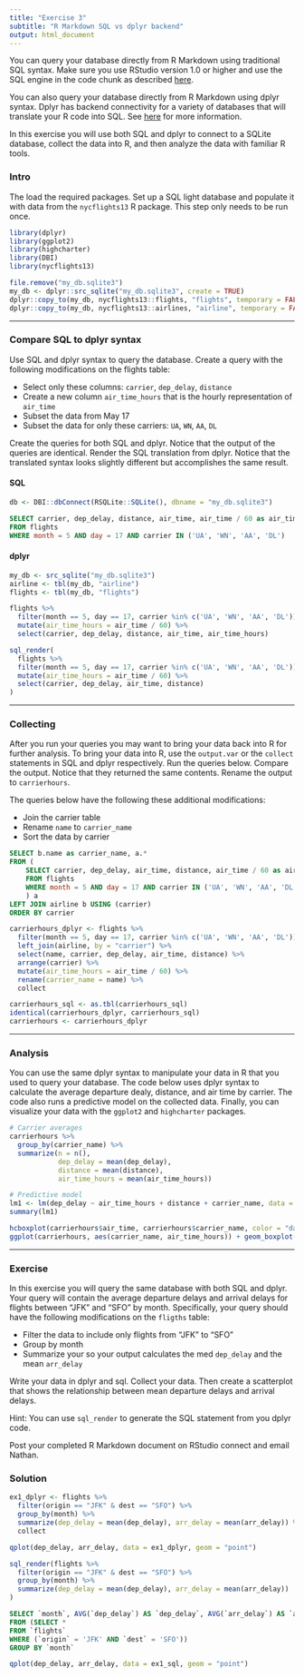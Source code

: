 ```yaml
---
title: "Exercise 3"
subtitle: "R Markdown SQL vs dplyr backend"
output: html_document
---
```


You can query your database directly from R Markdown using traditional SQL syntax. Make sure you use RStudio version 1.0 or higher and use the SQL engine in the code chunk as described [here](http://rmarkdown.rstudio.com/authoring_knitr_engines.html#sql).

You can also query your database directly from R Markdown using dplyr syntax. Dplyr has backend connectivity for a variety of databases that will translate your R code into SQL. See [here](https://cran.r-project.org/web/packages/dplyr/vignettes/databases.html) for more information.

In this exercise you will use both SQL and dplyr to connect to a SQLite database, collect the data into R, and then analyze the data with familiar R tools. 

### Intro

The load the required packages. Set up a SQL light database and populate it with data from the `nycflights13` R package. This step only needs to be run once. 

```r
library(dplyr)
library(ggplot2)
library(highcharter)
library(DBI)
library(nycflights13)
```

```r
file.remove("my_db.sqlite3")
my_db <- dplyr::src_sqlite("my_db.sqlite3", create = TRUE)
dplyr::copy_to(my_db, nycflights13::flights, "flights", temporary = FALSE)
dplyr::copy_to(my_db, nycflights13::airlines, "airline", temporary = FALSE)
```

***

### Compare SQL to dplyr syntax 

Use SQL and dplyr syntax to query the database. Create a query with the following modifications on the flights table:

* Select only these columns: `carrier`, `dep_delay`, `distance`
* Create a new column `air_time_hours` that is the hourly representation of `air_time`
* Subset the data from May 17
* Subset the data for only these carriers: `UA`, `WN`, `AA`, `DL`

Create the queries for both SQL and dplyr. Notice that the output of the queries are identical. Render the SQL translation from dplyr. Notice that the translated syntax looks slightly different but accomplishes the same result.

#### SQL

```r
db <- DBI::dbConnect(RSQLite::SQLite(), dbname = "my_db.sqlite3")
```

```sql
SELECT carrier, dep_delay, distance, air_time, air_time / 60 as air_time_hours
FROM flights 
WHERE month = 5 AND day = 17 AND carrier IN ('UA', 'WN', 'AA', 'DL')
```

#### dplyr

```r
my_db <- src_sqlite("my_db.sqlite3")
airline <- tbl(my_db, "airline")
flights <- tbl(my_db, "flights")
```

```r
flights %>%
  filter(month == 5, day == 17, carrier %in% c('UA', 'WN', 'AA', 'DL')) %>%
  mutate(air_time_hours = air_time / 60) %>%
  select(carrier, dep_delay, distance, air_time, air_time_hours)
```


```r
sql_render(
  flights %>%
  filter(month == 5, day == 17, carrier %in% c('UA', 'WN', 'AA', 'DL')) %>%
  mutate(air_time_hours = air_time / 60) %>%
  select(carrier, dep_delay, air_time, distance)
)
```

***

### Collecting

After you run your queries you may want to bring your data back into R for further analysis. To bring your data into R, use the `output.var` or the `collect` statements in SQL and dplyr respectively. Run the queries below. Compare the output. Notice that they returned the same contents. Rename the output to `carrierhours`.

The queries below have the following these additional modifications:

* Join the carrier table
* Rename `name` to `carrier_name`
* Sort the data by carrier

```sql
SELECT b.name as carrier_name, a.*
FROM (
    SELECT carrier, dep_delay, air_time, distance, air_time / 60 as air_time_hours
    FROM flights 
    WHERE month = 5 AND day = 17 AND carrier IN ('UA', 'WN', 'AA', 'DL')
    ) a
LEFT JOIN airline b USING (carrier)
ORDER BY carrier
```

```r
carrierhours_dplyr <- flights %>%
  filter(month == 5, day == 17, carrier %in% c('UA', 'WN', 'AA', 'DL')) %>%
  left_join(airline, by = "carrier") %>%
  select(name, carrier, dep_delay, air_time, distance) %>%
  arrange(carrier) %>%
  mutate(air_time_hours = air_time / 60) %>%
  rename(carrier_name = name) %>%
  collect
```

```r
carrierhours_sql <- as.tbl(carrierhours_sql)
identical(carrierhours_dplyr, carrierhours_sql)
carrierhours <- carrierhours_dplyr
```

***

### Analysis

You can use the same dplyr syntax to manipulate your data in R that you used to query your database. The code below uses dplyr syntax to calculate the average departure dealy, distance, and air time by carrier. The code also runs a predictive model on the collected data. Finally, you can visualize your data with the `ggplot2` and `highcharter` packages.

```r
# Carrier averages
carrierhours %>%
  group_by(carrier_name) %>%
  summarize(n = n(), 
            dep_delay = mean(dep_delay), 
            distance = mean(distance), 
            air_time_hours = mean(air_time_hours))

# Predictive model
lm1 <- lm(dep_delay ~ air_time_hours + distance + carrier_name, data = carrierhours)
summary(lm1)
```

```r
hcboxplot(carrierhours$air_time, carrierhours$carrier_name, color = "darkgrey", name = "carrier")
ggplot(carrierhours, aes(carrier_name, air_time_hours)) + geom_boxplot()
```

***

### Exercise

In this exercise you will query the same database with both SQL and dplyr. Your query will contain the average departure delays and arrival delays for flights between "JFK" and "SFO" by month. Specifically, your query should have the following modifications on the `fligths` table:

* Filter the data to include only flights from "JFK" to "SFO"
* Group by month
* Summarize your so your output calculates the med `dep_delay` and the mean `arr_delay`

Write your data in dplyr and sql. Collect your data. Then create a scatterplot that shows the relationship between mean departure delays and arrival delays.

Hint: You can use `sql_render` to generate the SQL statement from you dplyr code.

Post your completed R Markdown document on RStudio connect and email Nathan.

### Solution

```r
ex1_dplyr <- flights %>%
  filter(origin == "JFK" & dest == "SFO") %>%
  group_by(month) %>%
  summarize(dep_delay = mean(dep_delay), arr_delay = mean(arr_delay)) %>%
  collect

qplot(dep_delay, arr_delay, data = ex1_dplyr, geom = "point")
```

```r
sql_render(flights %>%
  filter(origin == "JFK" & dest == "SFO") %>%
  group_by(month) %>%
  summarize(dep_delay = mean(dep_delay), arr_delay = mean(arr_delay))
)
```

```sql
SELECT `month`, AVG(`dep_delay`) AS `dep_delay`, AVG(`arr_delay`) AS `arr_delay`
FROM (SELECT *
FROM `flights`
WHERE (`origin` = 'JFK' AND `dest` = 'SFO'))
GROUP BY `month`
```

```r
qplot(dep_delay, arr_delay, data = ex1_sql, geom = "point")
```

